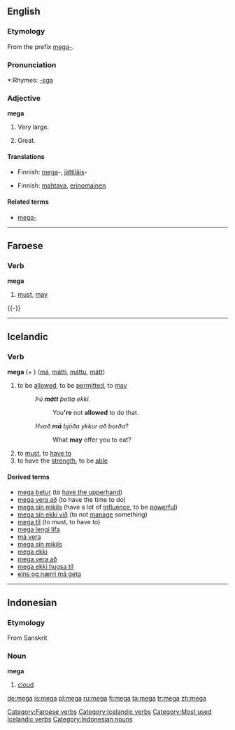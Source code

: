 ==English==

===Etymology===
From the prefix [[mega-]].

===Pronunciation===
*:Rhymes: [[Rhymes:English:-ɛɡə|-ɛɡə]]

===Adjective===
'''mega'''

# {{informal}} Very large.
# {{informal}} Great.

====Translations====
{{trans-top|very large}}
*Finnish: [[mega]]-, [[jättiläis]]-
{{trans-mid}}
{{trans-bottom}}

{{trans-top|great}}
*Finnish: [[mahtava]], [[erinomainen]]
{{trans-mid}}
{{trans-bottom}}

====Related terms====
<!-- These are mainly nonce words, unless specific definitions are known and entries can be set up
*[[mega deal]]
*[[mega energy]]
*[[mega high]]
*[[mega low]]
*[[mega market]]
*[[mega-mart]]
*[[mega meal]] (''registered trademark?  spelling?''), used by [[w:Kentucky Fried Chicken|KFC]]
*[[mega-merger]]
*[[mega moolah]], term used by the [[w:Fox Box|Fox Box]], formerly [[w:Fox Kids|Fox Kids]]
*[[mega morning]]
*[[mega movie]]
*[[mega party]]
*[[mega power]]
*[[mega road]]
*[[mega-selection]]
*[[mega speed]]
-->

*[[mega-]]

----

==Faroese==
{{fo-conj-mega}}

===Verb===
'''mega'''

# [[must]], [[may]]

{{-}}

[[Category:Faroese verbs]]

----

==Icelandic==

===Verb===
'''mega''' (+ {{acc}}) ([[má]], [[mátti]], [[máttu]], [[mátt]])
# to be [[allowed]], to be [[permitted]], to [[may]]
#: ''Þú '''mátt''' þetta ekki.''
#:: You''''re''' not '''allowed''' to do that.
#: ''Hvað '''má''' bjóða ykkur að borða?''
#:: What '''may''' offer you to eat?
# to [[must]], to [[have to]] 
# to  have the [[strength]], to be [[able]]

====Derived terms====
*[[mega betur]] (to [[have the upperhand]])
*[[mega vera að]] (to have the time to do)
*[[mega sín mikils]] (have a lot of [[influence]], to be [[powerful]])
*[[mega sín ekki við]] (to not [[manage]] something)
*[[mega til]] (to must, to have to)
*[[mega lengi lifa]]
*[[má vera]]
*[[mega sín mikils]]
*[[mega ekki]]
*[[mega vera að]]
*[[mega ekki hugsa til]]
*[[eins og nærri má geta]]

[[Category:Icelandic verbs]]
[[Category:Most used Icelandic verbs]]

----

==Indonesian==

===Etymology===
From Sanskrit

===Noun===
'''mega'''

# [[cloud]]

[[Category:Indonesian nouns]]

[[de:mega]]
[[is:mega]]
[[pl:mega]]
[[ru:mega]]
[[fi:mega]]
[[ta:mega]]
[[tr:mega]]
[[zh:mega]]